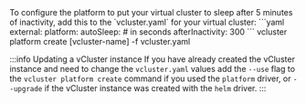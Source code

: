 
<Flow id="sleep-automatic-cli">
  <Step>
    To configure the platform to put your virtual cluster to sleep after 5 minutes of inactivity, add this to the `vcluster.yaml` for your virtual cluster:
    ```yaml
    external:
      platform:
        autoSleep:
          # in seconds
          afterInactivity: 300
    ```
  </Step>
  <Step>
    <CodeBlock>
      vcluster platform create [vcluster-name] -f vcluster.yaml
    </CodeBlock>
  </Step>
</Flow>

:::info Updating a vCluster instance
If you have already created the vCluster instance and need to change the `vcluster.yaml` values add the `--use` flag
to the `vcluster platform create` command if you used the `platform` driver, or `--upgrade` if
the vCluster instance was created with the `helm` driver.
:::
